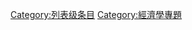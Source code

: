 {{catmore1|[[Wikipedia:经济学专题|Wikipedia:经济学专题]]}}
{{Articles by Quality|topic=经济学|project=经济学|format=TOC}}
{{emptycat}}

[[Category:列表级条目|Category:列表级条目]]
[[Category:經濟學專題|Category:經濟學專題]]